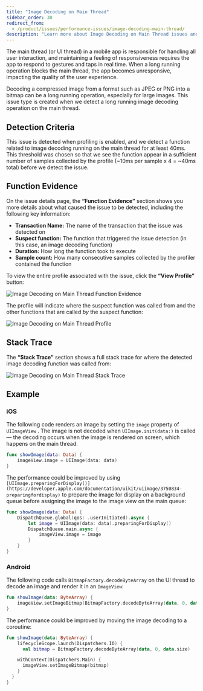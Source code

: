 ```yaml
---
title: "Image Decoding on Main Thread"
sidebar_order: 30
redirect_from:
  - /product/issues/performance-issues/image-decoding-main-thread/
description: "Learn more about Image Decoding on Main Thread issues and how to diagnose and fix them."
---
```


The main thread (or UI thread) in a mobile app is responsible for handling all user interaction, and maintaining a feeling of responsiveness requires the app to respond to gestures and taps in real time. When a long running operation blocks the main thread, the app becomes unresponsive, impacting the quality of the user experience.

Decoding a compressed image from a format such as JPEG or PNG into a bitmap can be a long running operation, especially for large images. This issue type is created when we detect a long running image decoding operation on the main thread.

## Detection Criteria

This issue is detected when profiling is enabled, and we detect a function related to image decoding running on the main thread for at least 40ms. This threshold was chosen so that we see the function appear in a sufficient number of samples collected by the profile (~10ms per sample x 4 = ~40ms total) before we detect the issue.

## Function Evidence

On the issue details page, the **“Function Evidence”** section shows you more details about what caused the issue to be detected, including the following key information:

- **Transaction Name:** The name of the transaction that the issue was detected on
- **Suspect function:** The function that triggered the issue detection (in this case, an image decoding function)
- **Duration:** How long the function took to execute
- **Sample count:** How many consecutive samples collected by the profiler contained the function

To view the entire profile associated with the issue, click the **“View Profile”** button:

![Image Decoding on Main Thread Function Evidence](image-decoding-function-evidence.png)

The profile will indicate where the suspect function was called from and the other functions that are called *by* the suspect function:

![Image Decoding on Main Thread Profile](image-decoding-profile.png)

## Stack Trace

The **“Stack Trace”** section shows a full stack trace for where the detected image decoding function was called from:

![Image Decoding on Main Thread Stack Trace](image-decoding-stack-trace.png)

## Example

### iOS

The following code renders an image by setting the `image` property of `UIImageView` . The image is not decoded when `UIImage.init(data:)` is called — the decoding occurs when the image is rendered on screen, which happens on the main thread. 

```swift
func showImage(data: Data) {
	imageView.image = UIImage(data: data)
}
```

The performance could be improved by using `[UIImage.preparingForDisplay()](https://developer.apple.com/documentation/uikit/uiimage/3750834-preparingfordisplay)` to prepare the image for display on a background queue before assigning the image to the image view on the main queue:

```swift
func showImage(data: Data) {
	DispatchQueue.global(qos: .userInitiated).async {
		let image = UIImage(data: data).preparingForDisplay()
		DispatchQueue.main.async {
			imageView.image = image
		}
	}
}
```

### Android

The following code calls `BitmapFactory.decodeByteArray` on the UI thread to decode an image and render it in an `ImageView`:

```kotlin
fun showImage(data: ByteArray) {
	imageView.setImageBitmap(BitmapFactory.decodeByteArray(data, 0, data.size))
}
```

The performance could be improved by moving the image decoding to a coroutine:

```kotlin
fun showImage(data: ByteArray) {
	lifecycleScope.launch(Dispatchers.IO) {
	  val bitmap = BitmapFactory.decodeByteArray(data, 0, data.size)

    withContext(Dispatchers.Main) {
      imageView.setImageBitmap(bitmap)
    }
  }
}
```
